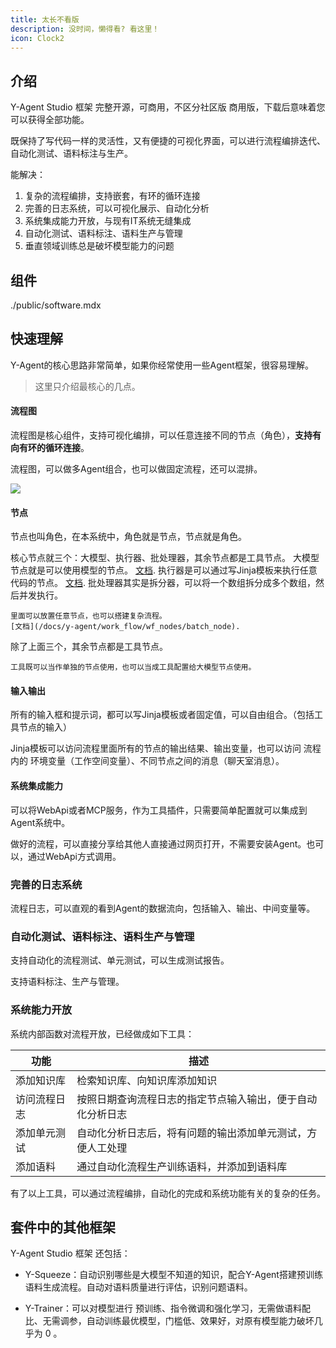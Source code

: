 ---
title: 太长不看版
description: 没时间，懒得看? 看这里！
icon: Clock2
---
## 介绍
Y-Agent Studio 框架 完整开源，可商用，不区分社区版 商用版，下载后意味着您可以获得全部功能。

既保持了写代码一样的灵活性，又有便捷的可视化界面，可以进行流程编排迭代、自动化测试、语料标注与生产。

能解决：

1. 复杂的流程编排，支持嵌套，有环的循环连接
2. 完善的日志系统，可以可视化展示、自动化分析
3. 系统集成能力开放，与现有IT系统无缝集成
4. 自动化测试、语料标注、语料生产与管理
5. 垂直领域训练总是破坏模型能力的问题

## 组件

<include>./public/software.mdx</include>

## 快速理解



Y-Agent的核心思路非常简单，如果你经常使用一些Agent框架，很容易理解。

> 这里只介绍最核心的几点。

#### 流程图

流程图是核心组件，支持可视化编排，可以任意连接不同的节点（角色），**支持有向有环的循环连接**。

流程图，可以做多Agent组合，也可以做固定流程，还可以混排。

![](./imgs/flow_chart.png)

#### 节点
节点也叫角色，在本系统中，角色就是节点，节点就是角色。

核心节点就三个：大模型、执行器、批处理器，其余节点都是工具节点。
<Cards>
  <Card  title="大模型" >
    大模型节点就是可以使用模型的节点。
    [文档](/docs/y-agent/work_flow/wf_nodes/model_node).
  </Card>
  <Card  title="执行器" >
    执行器是可以通过写Jinja模板来执行任意代码的节点。
    [文档](/docs/y-agent/work_flow/wf_nodes/executor_node).
  </Card>
  <Card  title="批处理器"  >
    批处理器其实是拆分器，可以将一个数组拆分成多个数组，然后并发执行。
    
    里面可以放置任意节点，也可以搭建复杂流程。
    [文档](/docs/y-agent/work_flow/wf_nodes/batch_node).
  </Card>
  <Card  title="工具" >
    除了上面三个，其余节点都是工具节点。

    工具既可以当作单独的节点使用，也可以当成工具配置给大模型节点使用。
  </Card>
</Cards>

#### 输入输出

所有的输入框和提示词，都可以写Jinja模板或者固定值，可以自由组合。（包括工具节点的输入）

Jinja模板可以访问流程里面所有的节点的输出结果、输出变量，也可以访问 流程内的 环境变量（工作空间变量）、不同节点之间的消息（聊天室消息）。


#### 系统集成能力

可以将WebApi或者MCP服务，作为工具插件，只需要简单配置就可以集成到Agent系统中。

做好的流程，可以直接分享给其他人直接通过网页打开，不需要安装Agent。也可以，通过WebApi方式调用。


### 完善的日志系统

流程日志，可以直观的看到Agent的数据流向，包括输入、输出、中间变量等。

### 自动化测试、语料标注、语料生产与管理

支持自动化的流程测试、单元测试，可以生成测试报告。

支持语料标注、生产与管理。


### 系统能力开放

系统内部函数对流程开放，已经做成如下工具：

| 功能         | 描述                                                                 |
|------------------|--------------------------------------------------------------------------|
| 添加知识库       | 检索知识库、向知识库添加知识                                               |
| 访问流程日志     | 按照日期查询流程日志的指定节点输入输出，便于自动化分析日志                 |
| 添加单元测试     | 自动化分析日志后，将有问题的输出添加单元测试，方便人工处理                 |
| 添加语料         | 通过自动化流程生产训练语料，并添加到语料库                               |

有了以上工具，可以通过流程编排，自动化的完成和系统功能有关的复杂的任务。

## 套件中的其他框架

Y-Agent Studio 框架 还包括：

- Y-Squeeze：自动识别哪些是大模型不知道的知识，配合Y-Agent搭建预训练语料生成流程。自动对语料质量进行评估，识别问题语料。

- Y-Trainer：可以对模型进行 预训练、指令微调和强化学习，无需做语料配比、无需调参，自动训练最优模型，门槛低、效果好，对原有模型能力破坏几乎为 0 。
